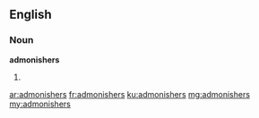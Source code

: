 ==English==

===Noun===
'''admonishers'''

# {{plural of|admonisher}}

[[ar:admonishers]]
[[fr:admonishers]]
[[ku:admonishers]]
[[mg:admonishers]]
[[my:admonishers]]